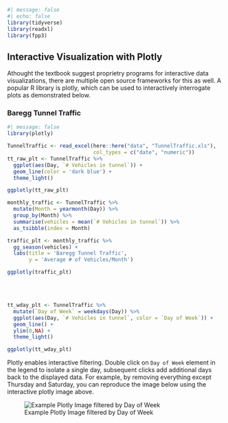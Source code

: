 ```r
#| message: false
#| echo: false
library(tidyverse)
library(readxl)
library(fpp3)
```

## Interactive Visualization with Plotly

Athought the textbook suggest proprietry programs for interactive data visualizations, there are multiple open source frameworks for this as well. A popular R library is plotly, which can be used to interactively interrogate plots as demonstrated below.

### Baregg Tunnel Traffic

```r
#| message: false
library(plotly)

TunnelTraffic <- read_excel(here::here("data", "TunnelTraffic.xls"),
                            col_types = c("date", "numeric"))
tt_raw_plt <- TunnelTraffic %>% 
  ggplot(aes(Day, `# Vehicles in tunnel`)) +
  geom_line(color = 'dark blue') +
  theme_light()

ggplotly(tt_raw_plt)
```

```r
monthly_traffic <- TunnelTraffic %>% 
  mutate(Month = yearmonth(Day)) %>% 
  group_by(Month) %>% 
  summarise(vehicles = mean(`# Vehicles in tunnel`)) %>% 
  as_tsibble(index = Month) 

traffic_plt <- monthly_traffic %>% 
  gg_season(vehicles) +
  labs(title = 'Baregg Tunnel Traffic',
       y = 'Average # of Vehicles/Month')

ggplotly(traffic_plt)
```

\
\

```r
tt_wday_plt <- TunnelTraffic %>% 
  mutate(`Day of Week` = weekdays(Day)) %>% 
  ggplot(aes(Day, `# Vehicles in tunnel`, color = `Day of Week`)) +
  geom_line() +
  ylim(0,NA) +
  theme_light()

ggplotly(tt_wday_plt)
```

Plotly enables interactive filtering. Double click on `Day of Week` element in the legend to isolate a single day, subsequent clicks add additional days back to the displayed data. For example, by removing everything except Thursday and Saturday, you can reproduce the image below using the interactive plotly image above.

![Example Plotly Image filtered by Day of Week](image/TunnelTrafic_plotly_example.png)
